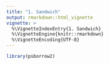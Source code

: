```yaml
---
title: "1. Sandwich"
output: rmarkdown::html_vignette
vignette: >
  %\VignetteIndexEntry{1. Sandwich}
  %\VignetteEngine{knitr::rmarkdown}
  %\VignetteEncoding{UTF-8}
---
```





```r
library(psborrow2)
```
